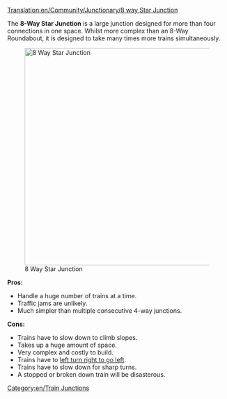 [[Translation:en/Community/Junctionary/8 way Star Junction]]

{{en/Junctionsmenu}}
The '''8-Way Star Junction''' is a large junction designed for more than four connections in one space. Whilst more complex than an 8-Way Roundabout, it is designed to take many times more trains simultaneously.

[[File:en/8 Way Star.png|thumb|center|500px|8 Way Star Junction]]

'''Pros:'''
*Handle a huge number of trains at a time.
*Traffic jams are unlikely.
*Much simpler than multiple consecutive 4-way junctions.

'''Cons:'''
*Trains have to slow down to climb slopes.
*Takes up a huge amount of space.
*Very complex and costly to build.
*Trains have to [https://www.wikipedia.org/wiki/Michigan left turn right to go left].
*Trains have to slow down for sharp turns.
*A stopped or broken down train will be disasterous.

[[Category:en/Train Junctions]]